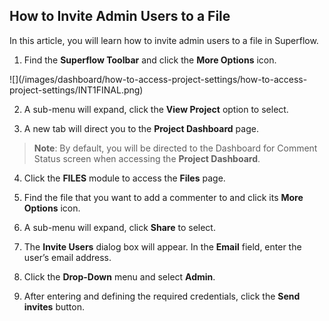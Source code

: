 ## How to Invite Admin Users to a File

In this article, you will learn how to invite admin users to a file in Superflow.

1. Find the **Superflow Toolbar** and click the **More Options** icon.

<Frame>
![](/images/dashboard/how-to-access-project-settings/how-to-access-project-settings/INT1FINAL.png)
</Frame>

2. A sub-menu will expand, click the **View Project** option to select.

3. A new tab will direct you to the **Project Dashboard** page.

> **Note**: By default, you will be directed to the Dashboard for Comment Status screen when accessing the **Project Dashboard**.

4. Click the **FILES** module to access the **Files** page.



5. Find the file that you want to add a commenter to and click its **More Options** icon.

6. A sub-menu will expand, click **Share** to select.

7. The **Invite Users** dialog box will appear. In the **Email** field, enter the user’s email address.



8. Click the **Drop-Down** menu and select **Admin**.

9. After entering and defining the required credentials, click the **Send invites** button.



